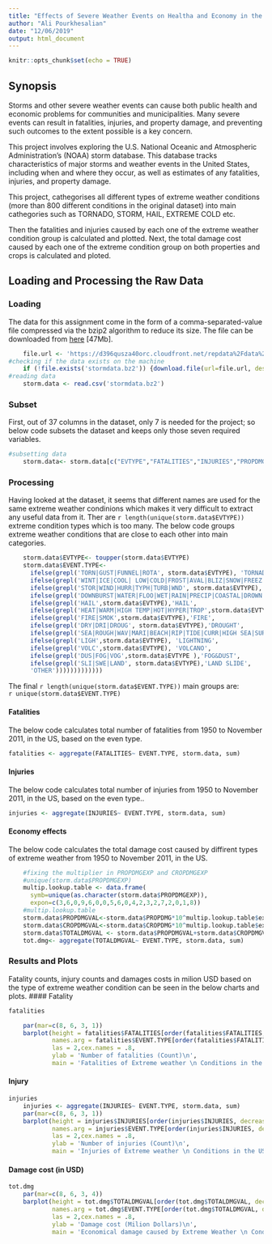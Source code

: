 ```yaml
---
title: "Effects of Severe Weather Events on Healtha and Economy in the US"
author: "Ali Pourkhesalian"
date: "12/06/2019"
output: html_document
---
```


```r
knitr::opts_chunk$set(echo = TRUE)
```


## Synopsis
Storms and other severe weather events can cause both public health and economic problems for communities and municipalities. Many severe events can result in fatalities, injuries, and property damage, and preventing such outcomes to the extent possible is a key concern.  

This project involves exploring the U.S. National Oceanic and Atmospheric Administration's (NOAA) storm database. This database tracks characteristics of major storms and weather events in the United States, including when and where they occur, as well as estimates of any fatalities, injuries, and property damage. 

This project, cathegorises all different types of extreme weather conditions (more than 800 different conditions in the original dataset) into main cathegories such as TORNADO, STORM, HAIL, EXTREME COLD etc.  

Then the fatalities and injuries caused by each one of the extreme weather condition group is calculated and plotted.
Next, the total damage cost caused by each one of the extreme condition group on both properties and crops is calculated and ploted.


## Loading and Processing the Raw Data

### Loading
The data for this assignment come in the form of a comma-separated-value file compressed via the bzip2 algorithm to reduce its size. The file can be downloaded from [here](https://d396qusza40orc.cloudfront.net/repdata%2Fdata%2FStormData.csv.bz2) [47Mb].  

```r
    file.url <- 'https://d396qusza40orc.cloudfront.net/repdata%2Fdata%2FStormData.csv.bz2'
#checking if the data exists on the machine
    if (!file.exists('stormdata.bz2')) {download.file(url=file.url, destfile = 'stormdata.bz2')}
#reading data
    storm.data <- read.csv('stormdata.bz2')
```
### Subset 
First, out of 37 columns in the dataset, only 7 is needed for the project; so below code subsets the dataset and keeps only those seven required variables.  
```r
#subsetting data
    storm.data<- storm.data[c("EVTYPE","FATALITIES","INJURIES","PROPDMG", "PROPDMGEXP","CROPDMG","CROPDMGEXP")]
```
### Processing
Having looked at the dataset, it seems that different names are used for the same extreme weather condinions which makes it very difficult to extract any useful data from it. Ther are `r length(unique(storm.data$EVTYPE))`  extreme condition types which is too many. The below code groups extreme weather conditions that are close to each other into main categories.  

```r
    
    storm.data$EVTYPE<- toupper(storm.data$EVTYPE)
    storm.data$EVENT.TYPE<-
      ifelse(grepl('TORN|GUST|FUNNEL|ROTA', storm.data$EVTYPE), 'TORNADO',
      ifelse(grepl('WINT|ICE|COOL| LOW|COLD|FROST|AVAL|BLIZ|SNOW|FREEZ|FROZ|LOW TEMP|HYPOTH|ICY', storm.data$EVTYPE),'EXTREME WINTER',
      ifelse(grepl('STOR|WIND|HURR|TYPH|TURB|WND', storm.data$EVTYPE), 'STORM',
      ifelse(grepl('DOWNBURST|WATER|FLOO|WET|RAIN|PRECIP|COASTAL|DROWN|TSU|DAM|SHOW|SPOUT|FLD',storm.data$EVTYPE),'FLOOD',
      ifelse(grepl('HAIL',storm.data$EVTYPE),'HAIL',
      ifelse(grepl('HEAT|WARM|HIGH TEMP|HOT|HYPER|TROP',storm.data$EVTYPE),'EXCESS HEAT',
      ifelse(grepl('FIRE|SMOK',storm.data$EVTYPE),'FIRE',
      ifelse(grepl('DRY|DRI|DROUG', storm.data$EVTYPE),'DROUGHT',
      ifelse(grepl('SEA|ROUGH|WAV|MARI|BEACH|RIP|TIDE|CURR|HIGH SEA|SURF|DROW',storm.data$EVTYPE),'SEA AND OCEAN',
      ifelse(grepl('LIGH',storm.data$EVTYPE), 'LIGHTNING',
      ifelse(grepl('VOLC',storm.data$EVTYPE), 'VOLCANO',
      ifelse(grepl('DUS|FOG|VOG',storm.data$EVTYPE ),'FOG&DUST',
      ifelse(grepl('SLI|SWE|LAND', storm.data$EVTYPE),'LAND SLIDE',
      'OTHER'))))))))))))) 

```
The final `r length(unique(storm.data$EVENT.TYPE))` main groups are:  
`r unique(storm.data$EVENT.TYPE)`  

#### Fatalities
The below code calculates total number of fatalities from 1950 to November 2011, in the US, based on the even type.
```r
fatalities <- aggregate(FATALITIES~ EVENT.TYPE, storm.data, sum)

```

#### Injuries  
The below code calculates total number of injuries from 1950 to November 2011, in the US, based on the even type..  
```r
injuries <- aggregate(INJURIES~ EVENT.TYPE, storm.data, sum)

```
#### Economy effects
The below code calculates the total damage cost caused by diffirent types of extreme weather from 1950 to November 2011, in the US.

```r
    #fixing the multiplier in PROPDMGEXP and CROPDMGEXP
    #unique(storm.data$PROPDMGEXP)
    multip.lookup.table <- data.frame(
      symb=unique(as.character(storm.data$PROPDMGEXP)),
      expon=c(3,6,0,9,6,0,0,5,6,0,4,2,3,2,7,2,0,1,8))
    #multip.lookup.table
    storm.data$PROPDMGVAL<-storm.data$PROPDMG*10^multip.lookup.table$expon[match(storm.data$PROPDMGEXP, multip.lookup.table$symb)]
    storm.data$CROPDMGVAL<-storm.data$CROPDMG*10^multip.lookup.table$expon[match(storm.data$CROPDMGEXP, multip.lookup.table$symb)]
    storm.data$TOTALDMGVAL <- storm.data$PROPDMGVAL+storm.data$CROPDMGVAL
    tot.dmg<- aggregate(TOTALDMGVAL~ EVENT.TYPE, storm.data, sum)
```

### Results and Plots

Fatality counts, injury counts and damages costs in milion USD based on the type of extreme weather condition can be seen in the below charts and plots.
#### Fatality
```r
fatalities

    par(mar=c(8, 6, 3, 1))
    barplot(height = fatalities$FATALITIES[order(fatalities$FATALITIES, decreasing = T)], 
            names.arg = fatalities$EVENT.TYPE[order(fatalities$FATALITIES, decreasing = T)], 
            las = 2,cex.names = .8,
            ylab = 'Number of fatalities (Count)\n',
            main = 'Fatalities of Extreme weather \n Conditions in the US from 1950 until 2011')
```

#### Injury
```r
injuries
    injuries <- aggregate(INJURIES~ EVENT.TYPE, storm.data, sum)
    par(mar=c(8, 6, 3, 1))
    barplot(height = injuries$INJURIES[order(injuries$INJURIES, decreasing = T)], 
            names.arg = injuries$EVENT.TYPE[order(injuries$INJURIES, decreasing = T)], 
            las = 2,cex.names = .8,
            ylab = 'Number of injuries (Count)\n',
            main = 'Injuries of Extreme weather \n Conditions in the US from 1950 until 2011')
```

#### Damage cost (in USD)
```r
tot.dmg
    par(mar=c(8, 6, 3, 4))
    barplot(height = tot.dmg$TOTALDMGVAL[order(tot.dmg$TOTALDMGVAL, decreasing = T)]/10^6, 
            names.arg = tot.dmg$EVENT.TYPE[order(tot.dmg$TOTALDMGVAL, decreasing = T)], 
            las = 2,cex.names = .8,
            ylab = 'Damage cost (Milion Dollars)\n',
            main = 'Economical damage caused by Extreme Weather \n Conditions in the US from 1950 until 2011')

```

